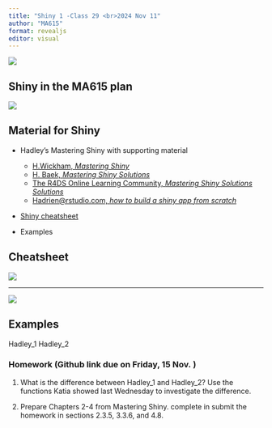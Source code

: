 ```yaml
---
title: "Shiny 1 -Class 29 <br>2024 Nov 11"
author: "MA615"
format: revealjs
editor: visual
---
```


```{=html}
<script src = "https://ajax.googleapis.com/ajax/libs/jquery/3.4.1/jquery.min.js""></script>

<script type="text/javascript">
  $(document).ready(function() {
    $('body').prepend('<div class=\"zoomDiv\"><img src=\"\" class=\"zoomImg\"></div>');
    // onClick function for all plots (img's)
    $('img:not(.zoomImg)').click(function() {
      $('.zoomImg').attr('src', $(this).attr('src')).css({width: '100%'});
      $('.zoomDiv').css({opacity: '1', width: 'auto', border: '1px solid white', borderRadius: '5px', position: 'fixed', top: '50%', left: '50%', marginRight: '-50%', transform: 'translate(-50%, -50%)', boxShadow: '0px 0px 50px #888888', zIndex: '50', overflow: 'auto', maxHeight: '100%'});
    });
    // onClick function for zoomImg
    $('img.zoomImg').click(function() {
      $('.zoomDiv').css({opacity: '0', width: '0%'}); 
    });
  });
</script>
```
![](hadley.png)

## Shiny in the MA615 plan

![](Overview-MA615-pg-nov11.png)

## Material for Shiny

-   Hadley's Mastering Shiny with supporting material

    -   <a href="https://mastering-shiny.org/basic-app.html" target="_blank">H.Wickham, *Mastering Shiny*</a>
    -   <a href="https://mastering-shiny-solutions.netlify.app/" target="_blank">H. Baek, *Mastering Shiny Solutions* </a>
    -   <a href="https://mastering-shiny-solutions.org/" target="_blank">The R4DS Online Learning Community, *Mastering Shiny Solutions Solutions*</a>
    -   <a href="https://bookdown.org/hadrien/how_to_build_a_shiny_app_from_scratch" target="_blank">Hadrien\@rstudio.com, *how to build a shiny app from scratch* </a>

-   <a href="https://rstudio.github.io/cheatsheets/shiny-python.pdf" target="_blank">Shiny cheatsheet</a>

-   Examples

## Cheatsheet

![](shiny-cs_Page_1.jpg)

------------------------------------------------------------------------

![](shiny-cs_Page_2.jpg)

## Examples

Hadley_1 Hadley_2

### Homework (Github link due on Friday, 15 Nov. )

1.  What is the difference between Hadley_1 and Hadley_2? Use the functions Katia showed last Wednesday to investigate the difference.

2.  Prepare Chapters 2-4 from Mastering Shiny. complete in submit the homework in sections 2.3.5, 3.3.6, and 4.8.
